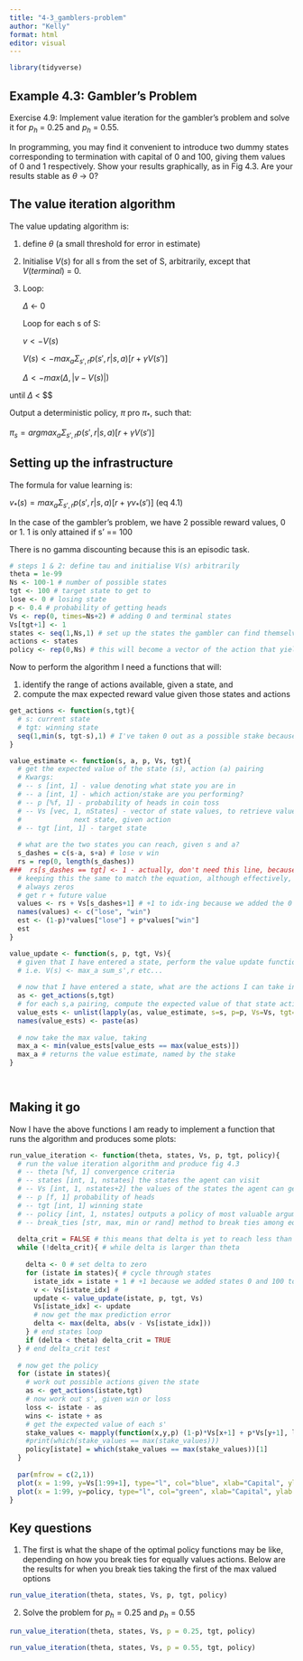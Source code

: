 ```yaml
---
title: "4-3_gamblers-problem"
author: "Kelly"
format: html
editor: visual
---
```


```r
library(tidyverse)
```

## Example 4.3: Gambler's Problem

Exercise 4.9: Implement value iteration for the gambler's problem and solve it for $p_h$ = 0.25 and $p_h$ = 0.55.

In programming, you may find it convenient to introduce two dummy states corresponding to termination with capital of 0 and 100, giving them values of 0 and 1 respectively. Show your results graphically, as in Fig 4.3. Are your results stable as $\theta$ -\> 0?

## The value iteration algorithm

The value updating algorithm is:

1.  define $\theta$ (a small threshold for error in estimate)

2.  Initialise $V(s)$ for all s from the set of S, arbitrarily, except that $V(terminal)$ = 0.

3.  Loop:

    $\Delta$ \<- 0

    Loop for each s of S:

    $v <- V(s)$

    $V(s) <- max_a \Sigma_{s',r} p(s',r|s,a) [r + \gamma V(s')]$

    $\Delta <- max(\Delta, |v - V(s)|)$

until $\Delta$ \< \$\Theta\$

Output a deterministic policy, $\pi$ pro $\pi_*$, such that:

$\pi_{s} = argmax_a \Sigma_{s',r} p(s', r | s, a) [r + \gamma V(s')]$

## Setting up the infrastructure

The formula for value learning is:

$v_*(s) = max_{a} \Sigma_{s',r} p(s',r|s,a) [r + \gamma v_*(s')]$ (eq 4.1)

In the case of the gambler's problem, we have 2 possible reward values, 0 or 1. 1 is only attained if s' == 100

There is no gamma discounting because this is an episodic task.

```r
# steps 1 & 2: define tau and initialise V(s) arbitrarily
theta = 1e-99
Ns <- 100-1 # number of possible states
tgt <- 100 # target state to get to
lose <- 0 # losing state 
p <- 0.4 # probability of getting heads
Vs <- rep(0, times=Ns+2) # adding 0 and terminal states
Vs[tgt+1] <- 1
states <- seq(1,Ns,1) # set up the states the gambler can find themselves in
actions <- states
policy <- rep(0,Ns) # this will become a vector of the action that yields maximum value
```

Now to perform the algorithm I need a functions that will:

1.  identify the range of actions available, given a state, and
2.  compute the max expected reward value given those states and actions

```r
get_actions <- function(s,tgt){
  # s: current state
  # tgt: winning state
  seq(1,min(s, tgt-s),1) # I've taken 0 out as a possible stake because it appears to not be in the lisp code nor in the figures
}

value_estimate <- function(s, a, p, Vs, tgt){
  # get the expected value of the state (s), action (a) pairing
  # Kwargs:
  # -- s [int, 1] - value denoting what state you are in
  # -- a [int, 1] - which action/stake are you performing?
  # -- p [%f, 1] - probability of heads in coin toss
  # -- Vs [vec, 1, nStates] - vector of state values, to retrieve value of
  #             next state, given action
  # -- tgt [int, 1] - target state
  
  # what are the two states you can reach, given s and a?
  s_dashes = c(s-a, s+a) # lose v win
  rs = rep(0, length(s_dashes))
###  rs[s_dashes == tgt] <- 1 - actually, don't need this line, because you get 0 for making the transition, and only get a 1 for reaching V(s) == 100
  # keeping this the same to match the equation, although effectively, r can be dropped cos its
  # always zeros
  # get r + future value
  values <- rs + Vs[s_dashes+1] # +1 to idx-ing because we added the 0 and 100 states
  names(values) <- c("lose", "win")
  est <- (1-p)*values["lose"] + p*values["win"]
  est
}

value_update <- function(s, p, tgt, Vs){
  # given that I have entered a state, perform the value update function
  # i.e. V(s) <- max_a sum_s',r etc...
  
  # now that I have entered a state, what are the actions I can take in this state?
  as <- get_actions(s,tgt)
  # for each s,a pairing, compute the expected value of that state action pairing
  value_ests <- unlist(lapply(as, value_estimate, s=s, p=p, Vs=Vs, tgt=tgt))
  names(value_ests) <- paste(as)
  
  # now take the max value, taking 
  max_a <- min(value_ests[value_ests == max(value_ests)])
  max_a # returns the value estimate, named by the stake
}

  
```

## Making it go

Now I have the above functions I am ready to implement a function that runs the algorithm and produces some plots:

```r

run_value_iteration <- function(theta, states, Vs, p, tgt, policy){
  # run the value iteration algorithm and produce fig 4.3
  # -- theta [%f, 1] convergence criteria
  # -- states [int, 1, nstates] the states the agent can visit
  # -- Vs [int, 1, nstates+2] the values of the states the agent can get to (includes 0 and 1)
  # -- p [f, 1] probability of heads
  # -- tgt [int, 1] winning state
  # -- policy [int, 1, nstates] outputs a policy of most valuable arguments
  # -- break_ties [str, max, min or rand] method to break ties among equally valued options
  
  delta_crit = FALSE # this means that delta is yet to reach less than theta
  while (!delta_crit){ # while delta is larger than theta
    
    delta <- 0 # set delta to zero
    for (istate in states){ # cycle through states
      istate_idx = istate + 1 # +1 because we added states 0 and 100 to the Vs vector
      v <- Vs[istate_idx] # 
      update <- value_update(istate, p, tgt, Vs)
      Vs[istate_idx] <- update
      # now get the max prediction error
      delta <- max(delta, abs(v - Vs[istate_idx]))
    } # end states loop
    if (delta < theta) delta_crit = TRUE
  } # end delta_crit test
  
  # now get the policy
  for (istate in states){
    # work out possible actions given the state
    as <- get_actions(istate,tgt)
    # now work out s', given win or loss
    loss <- istate - as 
    wins <- istate + as
    # get the expected value of each s'
    stake_values <- mapply(function(x,y,p) (1-p)*Vs[x+1] + p*Vs[y+1], loss, wins, MoreArgs = list(p=p))
    #print(which(stake_values == max(stake_values)))
    policy[istate] = which(stake_values == max(stake_values))[1]
  }
  
  par(mfrow = c(2,1))
  plot(x = 1:99, y=Vs[1:99+1], type="l", col="blue", xlab="Capital", ylab = "Value Estimates", ylim=c(0,1))
  plot(x = 1:99, y=policy, type="l", col="green", xlab="Capital", ylab = "Value Estimates", ylim=c(0,50))
}

```

## Key questions

1.  The first is what the shape of the optimal policy functions may be like, depending on how you break ties for equally values actions. Below are the results for when you break ties taking the first of the max valued options

```r
run_value_iteration(theta, states, Vs, p, tgt, policy)

```

2.  Solve the problem for $p_h = 0.25$ and $p_h = 0.55$

```r

run_value_iteration(theta, states, Vs, p = 0.25, tgt, policy)

```

```r

run_value_iteration(theta, states, Vs, p = 0.55, tgt, policy)

```
